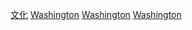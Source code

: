 {{Commonscat|Culture of Washington (state)}}

[[Category:華盛頓州|文化]]
[[Category:美國各州文化|Washington]]
[[Category:美國西部文化|Washington]]
[[Category:太平洋西北地區文化|Washington]]